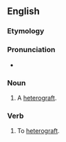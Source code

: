 ==English==
{{wp}}

===Etymology===
{{prefix|en|xeno|graft}}

===Pronunciation===
* {{IPA|/ˈzɛnəʊɡɹæft/|/ˈzɛnəʊɡɹɑːft/|lang=en}}

===Noun===
{{en-noun}}

# A [[heterograft]].

===Verb===
{{en-verb}}

# To [[heterograft]].